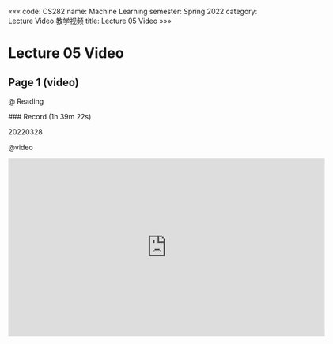 «««
code: CS282
name: Machine Learning
semester: Spring 2022
category: Lecture Video 教学视频
title: Lecture 05 Video
»»»

# Lecture 05 Video

## Page 1 (video)

@ Reading

<div class="markdown-body">
### Record (1h 39m 22s)

20220328
</div>

@video

<iframe src="https://sbbrisk.com/e/tmwmzz6hmt0d.html" frameborder=0 marginwidth=0 marginheight=0 scrolling=no width=640 height=360 allowfullscreen></iframe>
